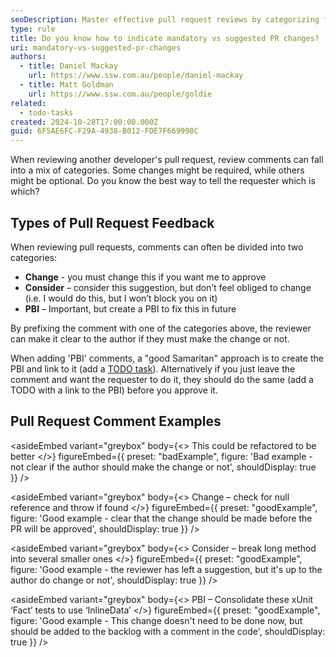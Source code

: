 ```yaml
---
seoDescription: Master effective pull request reviews by categorizing feedback into ‘Change,’ ‘Consider,’ and ‘PBI’ for clear, actionable guidance. Improve collaboration and streamline approvals with structured, prioritized comments
type: rule
title: Do you know how to indicate mandatory vs suggested PR changes?
uri: mandatory-vs-suggested-pr-changes
authors:
  - title: Daniel Mackay
    url: https://www.ssw.com.au/people/daniel-mackay
  - title: Matt Goldman
    url: https://www.ssw.com.au/people/goldie
related:
  - todo-tasks
created: 2024-10-28T17:00:00.000Z
guid: 6F5AE6FC-F29A-4938-B012-FDE7F669998C
---
```


When reviewing another developer's pull request, review comments can fall into a mix of categories. Some changes might be required, while others might be optional. Do you know the best way to tell the requester which is which?
## Types of Pull Request Feedback

When reviewing pull requests, comments can often be divided into two categories:

* **Change** - you must change this if you want me to approve
* **Consider** – consider this suggestion, but don’t feel obliged to change (i.e. I would do this, but I won’t block you on it)
* **PBI** – Important, but create a PBI to fix this in future

By prefixing the comment with one of the categories above, the reviewer can make it clear to the author if they must make the change or not.

When adding 'PBI' comments, a "good Samaritan" approach is to create the PBI and link to it (add a [TODO task](https://www.ssw.com.au/rules/todo-tasks/)). Alternatively if you just leave the comment and want the requester to do it, they should do the same (add a TODO with a link to the PBI) before you approve it.

## Pull Request Comment Examples

<asideEmbed
  variant="greybox"
  body={<>
    This could be refactored to be better
  </>}
  figureEmbed={{
    preset: "badExample",
    figure: 'Bad example - not clear if the author should make the change or not',
    shouldDisplay: true
  }}
/>

<asideEmbed
  variant="greybox"
  body={<>
    Change – check for null reference and throw if found
  </>}
  figureEmbed={{
    preset: "goodExample",
    figure: 'Good example - clear that the change should be made before the PR will be approved',
    shouldDisplay: true
  }}
/>

<asideEmbed
  variant="greybox"
  body={<>
    Consider – break long method into several smaller ones
  </>}
  figureEmbed={{
    preset: "goodExample",
    figure: 'Good example - the reviewer has left a suggestion, but it\'s up to the author do change or not',
    shouldDisplay: true
  }}
/>

<asideEmbed
  variant="greybox"
  body={<>
    PBI – Consolidate these xUnit ‘Fact’ tests to use ‘InlineData’
  </>}
  figureEmbed={{
    preset: "goodExample",
    figure: 'Good example - This change doesn\'t need to be done now, but should be added to the backlog with a comment in the code',
    shouldDisplay: true
  }}
/>